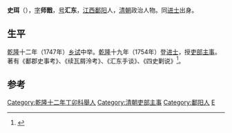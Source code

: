 {{Otheruses|史珥|other=同名或類似名的其它條目描述}}
'''史珥'''（{{bd|1709年||1775年}}），[[表字|字]]'''师戬'''，[[号|号]]'''汇东'''，[[江西|江西]][[鄱阳|鄱阳]]人，[[清朝|清朝]]政治人物。同[[进士|进士]]出身。

==生平==
[[乾隆|乾隆]]十二年（1747年）[[乡试|乡试]]中举。[[乾隆|乾隆]]十九年（1754年）登[[进士|进士]]，授[[吏部|吏部]][[主事|主事]]。著有《鄱郡史事考》、《续瓦屑泠考》、《汇东手谈》、《四史剿说》<ref>{{cite news|title=说“芝城”|url=http://www.pychina.com/NewsShow_38_67566.html|accessdate=2013-08-19|newspaper=潘阳在线|deadurl=yes|archiveurl=https://web.archive.org/web/20150528012952/http://www.pychina.com/NewsShow_38_67566.html|archivedate=2015-05-28}}</ref>。

==参考==
{{reflist}}
{{明朝人物小作品}}
{{乾隆十九年甲戌科殿試金榜}}
{{DEFAULTSORT:Shi史}}

[[Category:乾隆十二年丁卯科舉人|Category:乾隆十二年丁卯科舉人]]
[[Category:清朝吏部主事|Category:清朝吏部主事]]
[[Category:鄱阳人|Category:鄱阳人]]
[[Category:史姓|E]]